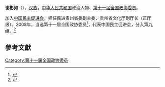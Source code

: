 '''谢彬如'''（{{bd|1951年||}}），[[汉族|汉族]]，[[中华人民共和国|中华人民共和国]]政治人物、[[第十一届全国政协委员|第十一届全国政协委员]]。

加入[[中国民主促进会|中国民主促进会]]，担任民进贵州省委副主委、贵州省文化厅副厅长（正厅级）。2008年，当选第十一届全国政协委员<ref>{{cite news|title=第十一届全国政协委员名单|url=http://www.indaa.com.cn/zt/2009qglh/zxzs/200903/t20090303_127573.html|accessdate=2013-04-09|newspaper=新华社北京1月25日电 中国人民政治协商会议第十一届全国委员会委员名单(共2237人，2008年1月25日政协第十届全国委员会常务委员会第二十次会议通过)|date=2008年1月25日|deadurl=yes|archiveurl=https://web.archive.org/web/20130928014403/http://www.indaa.com.cn/zt/2009qglh/zxzs/200903/t20090303_127573.html|archivedate=2013年9月28日}}</ref>，代表中国民主促进会，分入第九组。<ref>{{cite news|title=全国政协信息-谢彬如|url=http://www.cppcc.gov.cn/CMS/wylibary/showJcwyxtInfoWylibary.action?tabJcwyxt.guid=11W0003260&wytype=wjwy|accessdate=2013-04-11|newspaper=全国政协委员会|archive-date=2019-06-06|archive-url=https://web.archive.org/web/20190606121329/http://www.cppcc.gov.cn/CMS/wylibary/showJcwyxtInfoWylibary.action?tabJcwyxt.guid=11W0003260&wytype=wjwy|dead-url=no}}</ref>

==參考文獻==
{{reflist}}
{{中国政治人物小作品}}

[[Category:第十一届全国政协委员|Category:第十一届全国政协委员]]